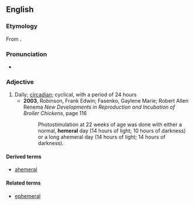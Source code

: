 ==English==

===Etymology===
From {{etyl|grc|en}} {{term|ἡμέρα||day|lang=grc}}.

===Pronunciation===
* {{hyphenation|he|me|ral|lang=en}}

===Adjective===
{{en-adj}}

# Daily; [[circadian]]; cyclical, with a period of 24 hours
#* '''2003''', Robinson, Frank Edwin; Fasenko, Gaylene Marie; Robert Allen Renema ''New Developments in Reproduction and Incubation of Broiler Chickens'', page 116
#*: Photostimulation at 22 weeks of age was done with either a normal, '''hemeral''' day (14 hours of light; 10 hours of darkness) or a long ahemeral day (14 hours of light; 14 hours of darkness).

====Derived terms====
* [[ahemeral]]

====Related terms====
* [[ephemeral]]